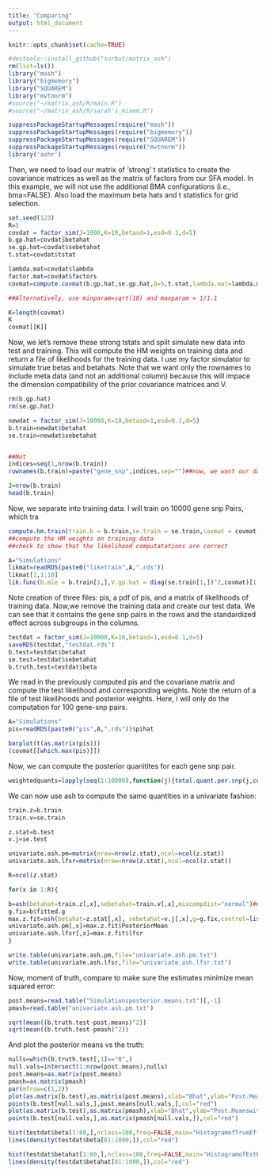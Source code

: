 ```yaml
---
title: "Comparing"
output: html_document
---
```


```r
knitr::opts_chunk$set(cache=TRUE)
```

```r

#devtools::install_github("surbut/matrix_ash")
rm(list=ls())
library("mash")
library("bigmemory")
library("SQUAREM")
library("mvtnorm")
#source("~/matrix_ash/R/main.R")
#source("~/matrix_ash/R/sarah's_mixem.R")

suppressPackageStartupMessages(require("mash"))
suppressPackageStartupMessages(require("bigmemory"))
suppressPackageStartupMessages(require("SQUAREM"))
suppressPackageStartupMessages(require("mvtnorm"))
library('ashr')
```

Then, we need to load our matrix of 'strong' t statistics to create the covariance matrices as well as the matrix of factors from our SFA model. In this example, we will not use the additional BMA configurations (i.e., bma=FALSE). Also load the maximum beta hats and t statistics for grid selection.

```r
set.seed(123)
R=5
covdat = factor_sim(J=1000,K=10,betasd=1,esd=0.1,d=5)
b.gp.hat=covdat$betahat
se.gp.hat=covdat$sebetahat
t.stat=covdat$tstat

lambda.mat=covdat$lambda
factor.mat=covdat$factors
covmat=compute.covmat(b.gp.hat,se.gp.hat,Q=5,t.stat,lambda.mat=lambda.mat,P=2,A="simulation",factor.mat=factor.mat,bma=TRUE)

##Alternatively, use minparam=sqrt(10) and maxparam = 1/1.1

K=length(covmat)
K
covmat[[K]]

```
Now, we let's remove these strong tstats and split simulate new data into test and training. This will compute the HM weights on training data and return a file of likelihoods for the training data. I use my factor simulator to simulate true betas and betahats. Note that we want only the rownames to include meta data (and not an additional column) because this will impace the dimension compatibility of the prior covariance matrices and V.

```r
rm(b.gp.hat)
rm(se.gp.hat)

newdat = factor_sim(J=10000,K=10,betasd=1,esd=0.1,d=5)
b.train=newdat$betahat
se.train=newdat$sebetahat


##Not 
indices=seq(1,nrow(b.train))
rownames(b.train)=paste("gene_snp",indices,sep="")##now, we want our data frame to have rownames

J=nrow(b.train)
head(b.train)
```

Now, we separate into training data. I will train on 10000 gene snp Pairs, which tra

```r
compute.hm.train(train.b = b.train,se.train = se.train,covmat = covmat,A="Simulations")
##compute the HM weights on training data
##check to show that the likelihood computatations are correct
```

```r
A="Simulations"
likmat=readRDS(paste0("liketrain",A,".rds"))
likmat[1,1:10]
lik.func(b.mle = b.train[1,],V.gp.hat = diag(se.train[1,])^2,covmat)[1:10]
```
Note creation of three files: pis, a pdf of pis, and a matrix  of likelihoods of training data.
Now,we remove the training data and create our test data. We can see that it contains the gene snp pairs in the rows and the standardized effect across subgroups in the columns.

```r

testdat = factor_sim(J=10000,K=10,betasd=1,esd=0.1,d=5)
saveRDS(testdat,"testdat.rds")
b.test=testdat$betahat
se.test=testdat$sebetahat
b.truth.test=testdat$beta
````

We read in the previously computed pis and the covariane matrix and compute the test likelihood and corresponding weights. Note the return of a file of test likeilihoods and posterior weights. Here, I will only do the computation for 100 gene-snp pairs. 

```r
A="Simulations"
pis=readRDS(paste0("pis",A,".rds"))$pihat

barplot(t(as.matrix(pis)))
(covmat[[which.max(pis)]])
```

Now, we can compute the posterior quanitites for each gene snp pair. 

```r

weightedquants=lapply(seq(1:10000),function(j){total.quant.per.snp(j,covmat,b.gp.hat=b.test,se.gp.hat = se.test,pis,A="Simulations",checkpoint = FALSE)})
```

We can now use ash to compute the same quantities in a univariate fashion:

```r

train.z=b.train
train.v=se.train

z.stat=b.test
v.j=se.test

univariate.ash.pm=matrix(nrow=nrow(z.stat),ncol=ncol(z.stat))
univariate.ash.lfsr=matrix(nrow=nrow(z.stat),ncol=ncol(z.stat))

R=ncol(z.stat)

for(x in 1:R){

b=ash(betahat=train.z[,x],sebetahat=train.v[,x],mixcompdist="normal")##fit weights on random data
g.fix=b$fitted.g
max.z.fit=ash(betahat=z.stat[,x], sebetahat=v.j[,x],g=g.fix,control=list(maxiter=0))
univariate.ash.pm[,x]=max.z.fit$PosteriorMean
univariate.ash.lfsr[,x]=max.z.fit$lfsr
}

write.table(univariate.ash.pm,file="univariate.ash.pm.txt")
write.table(univariate.ash.lfsr,file="univariate.ash.lfsr.txt")

```

Now, moment of truth, compare to make sure the estimates minimize mean squared error:

```r
post.means=read.table("Simulationsposterior.means.txt")[,-1]
pmash=read.table("univariate.ash.pm.txt")

sqrt(mean((b.truth.test-post.means)^2))
sqrt(mean((b.truth.test-pmash)^2))
```

And plot the posterior means vs the truth:

```r
nulls=which(b.truth.test[,1]=="0",)
null.vals=intersect(1:nrow(post.means),nulls)
post.means=as.matrix(post.means)
pmash=as.matrix(pmash)
par(mfrow=c(1,2))
plot(as.matrix(b.test),as.matrix(post.means),xlab="Bhat",ylab="Post.MeanswithMASH",main="Post.MeanvsMLE,MASH")
points(b.test[null.vals,],post.means[null.vals,],col="red")
plot(as.matrix(b.test),as.matrix(pmash),xlab="Bhat",ylab="Post.MeanswithASH",main="Post.MeanvsMLE,ASH")
points(b.test[null.vals,],as.matrix(pmash[null.vals,]),col="red")
```

```r
hist(testdat$beta[1:80,],nclass=100,freq=FALSE,main="HistogramofTrueEffects")
lines(density(testdat$beta[81:1000,]),col="red")

hist(testdat$betahat[1:80,],nclass=100,freq=FALSE,main="HistogramofEstEffects")
lines(density(testdat$betahat[81:1000,]),col="red")
```